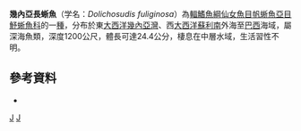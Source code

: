 {{Speciesbox 
| taxon = Dolichosudis fuliginosa 
| status = NE
| status_system = IUCN3.1
| authority = [[Post|Post]], 1969
| synonyms = 
}}

'''幾內亞長蜥魚'''（学名：''Dolichosudis fuliginosa ''）為[[輻鰭魚綱|輻鰭魚綱]][[仙女魚目|仙女魚目]][[帆蜥魚亞目|帆蜥魚亞目]][[魣蜥魚科|魣蜥魚科]]的一[[種|種]]，分布於東[[大西洋|大西洋]][[幾內亞灣|幾內亞灣]]、西[[大西洋|大西洋]][[蘇利南|蘇利南]]外海至[[巴西|巴西]]海域，屬深海魚類，深度1200公尺，體長可達24.4公分，棲息在中層水域，生活習性不明。

==參考資料==
*{{FishBase_species|genus=Dolichosudis|species=fuliginosa|year=2016|month=7}}

{{Taxonbar|from=Q2284378}}

[[Category:長蜥魚屬|J]]
[[Category:1969年描述的鱼类|J]]